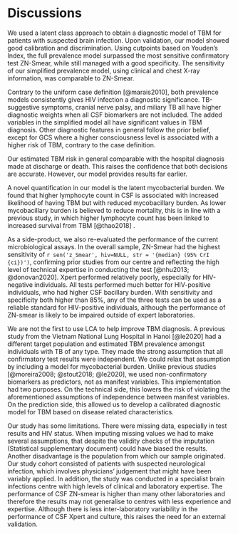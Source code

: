 # Discussions

We used a latent class approach to obtain a diagnostic model of TBM for patients with suspected brain infection. Upon validation, our model showed good calibration and discrimination. Using cutpoints based on Youden's Index, the full prevalence model surpassed the most sensitive confirmatory test ZN-Smear, while still managed with a good specificity. The sensitivity of our simplified prevalence model, using clinical and chest X-ray information, was comparable to ZN-Smear.

Contrary to the uniform case definition [@marais2010], both prevalence models consistently gives HIV infection a diagnostic significance. TB-suggestive symptoms, cranial nerve palsy, and miliary TB all have higher diagnostic weights when all CSF biomarkers are not included. The added variables in the simplified model all have significant values in TBM diagnosis. Other diagnostic features in general follow the prior belief, except for GCS where a higher consciousness level is associated with a higher risk of TBM, contrary to the case definition.

Our estimated TBM risk in general comparable with the hospital diagnosis made at discharge or death. This raises the confidence that both decisions are accurate. However, our model provides results far earlier.

A novel quantification in our model is the latent mycobacterial burden. We found that higher lymphocyte count in CSF is associated with increased likelihood of having TBM but with reduced mycobacillary burden. As lower mycobacillary burden is believed to reduce mortality, this is in line with a previous study, in which higher lymphocyte count has been linked to increased survival from TBM  [@thao2018] .

As a side-product, we also re-evaluated the performance of the current microbiological assays. In the overall sample, ZN-Smear had the highest sensitivity of `r sen('z_Smear', hiv=NULL, str = '{median} (95% CrI {ci})')`, confirming prior studies from our centre and reflecting the high level of technical expertise in conducting the test [@nhu2013; @donovan2020]. Xpert performed relatively poorly, especially for HIV-negative individuals. All tests performed much better for HIV-positive individuals, who had higher CSF bacillary burden. With sensitivity and specificity both higher than 85%, any of the three tests can be used as a reliable standard for HIV-positive individuals, although the performance of ZN-smear is likely to be impaired outside of expert laboratories. 

We are not the first to use LCA to help improve TBM diagnosis. A previous study from the Vietnam National Lung Hospital in Hanoi [@le2020] had a different target population and estimated TBM prevalence amongst individuals with TB of any type. They made the strong assumption that all confirmatory test results were independent. We could relax that assumption by including a model for mycobacterial burden. Unlike previous studies [@moreira2008; @stout2018; @le2020], we used non-confirmatory biomarkers as predictors, not as manifest variables. This implementation had two purposes. On the technical side, this lowers the risk of violating the aforementioned assumptions of independence between manifest variables. On the prediction side, this allowed us to develop a calibrated diagnostic model for TBM based on disease related characteristics. 

Our study has some limitations. There were missing data, especially in test results and HIV status. When imputing missing values we had to make several assumptions, that despite the validity checks of the imputation (Statistical supplementary document) could have biased the results. Another disadvantage is the population from which our sample originated. Our study cohort consisted of patients with suspected neurological infection, which involves physicians' judgement that might have been variably applied. In addition, the study was conducted in a specialist brain infections centre with high levels of clinical and laboratory expertise. The performance of CSF ZN-smear is higher than many other laboratories and therefore the results may not generalise to centres with less experience and expertise. Although there is less inter-laboratory variability in the performance of CSF Xpert and culture, this raises the need for an external validation.